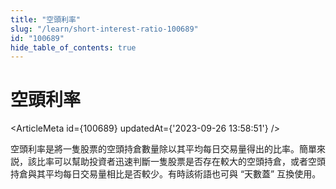 ```yaml
---
title: "空頭利率"
slug: "/learn/short-interest-ratio-100689"
id: "100689"
hide_table_of_contents: true
---
```



# 空頭利率

<ArticleMeta id={100689} updatedAt={'2023-09-26 13:58:51'} />
<div className='border-solid border-b border-t-0 my-4 border-[var(--ifm-color-gray-300)]' />

空頭利率是將一隻股票的空頭持倉數量除以其平均每日交易量得出的比率。簡單來説，該比率可以幫助投資者迅速判斷一隻股票是否存在較大的空頭持倉，或者空頭持倉與其平均每日交易量相比是否較少。有時該術語也可與 “天數蓋” 互換使用。
